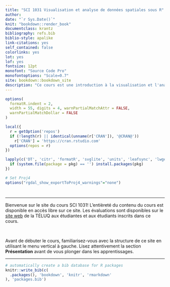```yaml
---
title: "SCI 1031 Visualisation et analyse de données spatiales sous R"
author:
date: "`r Sys.Date()`"
knit: "bookdown::render_book"
documentclass: krantz
bibliography: refs.bib
biblio-style: apalike
link-citations: yes
self_contained: false
colorlinks: yes
lot: yes
lof: yes
fontsize: 12pt
monofont: "Source Code Pro"
monofontoptions: "Scale=0.7"
site: bookdown::bookdown_site
description: "Ce cours est une introduction à la visualisation et l'analyse de données spatiales sous R. Il est offert à la TÉLUQ sous le sigle SCI 1031."
---
```


```r
options(
  formatR.indent = 2,
  width = 55, digits = 4, warnPartialMatchAttr = FALSE,
  warnPartialMatchDollar = FALSE
)

local({
  r = getOption('repos')
  if (!length(r) || identical(unname(r['CRAN']), '@CRAN@'))
    r['CRAN'] = 'https://cran.rstudio.com'
  options(repos = r)
})

lapply(c('DT', 'citr', 'formatR', 'svglite', 'units', 'leafsync', 'lwgeom'), function(pkg) {
  if (system.file(package = pkg) == '') install.packages(pkg)
})

# Set Proj4
options("rgdal_show_exportToProj4_warnings"="none")

```

# {-}

<!--   # Bienvenue sur le site du cours SCI 1031! {-} -->

---

Bienvenue sur le site du cours SCI 1031! L'entièreté du contenu du cours est disponible en accès libre sur ce site. 
Les évaluations sont disponibles sur le [site web](https://m2.teluq.ca/course/view.php?id=2164) de la TÉLUQ aux étudiantes et aux étudiants inscrits dans ce cours. 

<br>

Avant de débuter le cours, familiarisez-vous avec la structure de ce site en utilisant le menu vertical à gauche. 
Lisez attentivement la section **Présentation** avant de vous plonger dans les apprentissages. 

---


```r
# automatically create a bib database for R packages
knitr::write_bib(c(
  .packages(), 'bookdown', 'knitr', 'rmarkdown'
), 'packages.bib')
```

